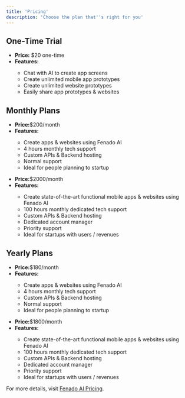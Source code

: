 ```yaml
---
title: 'Pricing'
description: 'Choose the plan that''s right for you'
---
```


## One-Time Trial
<Card title="Business Trial" icon="flask">
  <ul>
    <li><strong>Price:</strong> $20 one-time</li>
    <li><strong>Features:</strong></li>
    <ul>
      <li>Chat with AI to create app screens</li>
      <li>Create unlimited mobile app prototypes</li>
      <li>Create unlimited website prototypes</li>
      <li>Easily share app prototypes & websites</li>
    </ul>
  </ul>
</Card>

## Monthly Plans

<CardGroup cols={2}>
  <Card title="Business (Alpha)" icon="building">
    <ul>
      <li><strong>Price:</strong>$200/month</li>
      <li><strong>Features:</strong></li>
      <ul>
        <li>Create apps & websites using Fenado AI</li>
        <li>4 hours monthly tech support</li>
        <li>Custom APIs & Backend hosting</li>
        <li>Normal support</li>
        <li>Ideal for people planning to startup</li>
      </ul>
    </ul>
  </Card>
  <Card title="Business Plus" icon="building-columns">
    <ul>
      <li><strong>Price:</strong>$2000/month</li>
      <li><strong>Features:</strong></li>
      <ul>
        <li>Create state-of-the-art functional mobile apps & websites using Fenado AI</li>
        <li>100 hours monthly dedicated tech support</li>
        <li>Custom APIs & Backend hosting</li>
        <li>Dedicated account manager</li>
        <li>Priority support</li>
        <li>Ideal for startups with users / revenues</li>
      </ul>
    </ul>
  </Card>
</CardGroup>

## Yearly Plans

<CardGroup cols={2}>
  <Card title="Business (Alpha)" icon="building">
    <ul>
      <li><strong>Price:</strong>$180/month</li>
      <li><strong>Features:</strong></li>
      <ul>
        <li>Create apps & websites using Fenado AI</li>
        <li>4 hours monthly tech support</li>
        <li>Custom APIs & Backend hosting</li>
        <li>Normal support</li>
        <li>Ideal for people planning to startup</li>
      </ul>
    </ul>
  </Card>
  <Card title="Business Plus" icon="building-columns">
    <ul>
      <li><strong>Price:</strong>$1800/month</li>
      <li><strong>Features:</strong></li>
      <ul>
        <li>Create state-of-the-art functional mobile apps & websites using Fenado AI</li>
        <li>100 hours monthly dedicated tech support</li>
        <li>Custom APIs & Backend hosting</li>
        <li>Dedicated account manager</li>
        <li>Priority support</li>
        <li>Ideal for startups with users / revenues</li>
      </ul>
    </ul>
  </Card>
</CardGroup>

For more details, visit [Fenado AI Pricing](https://fenado.ai/pricing).
